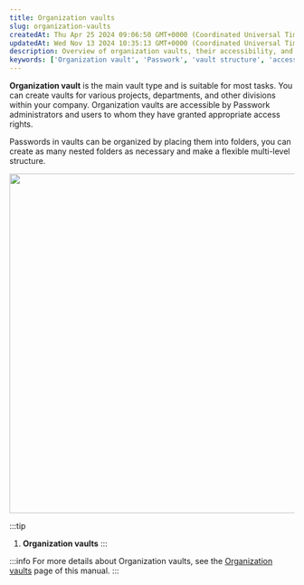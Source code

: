 ```yaml
---
title: Organization vaults
slug: organization-vaults
createdAt: Thu Apr 25 2024 09:06:50 GMT+0000 (Coordinated Universal Time)
updatedAt: Wed Nov 13 2024 10:35:13 GMT+0000 (Coordinated Universal Time)
description: Overview of organization vaults, their accessibility, and structure in Passwork.
keywords: ['Organization vault', 'Passwork', 'vault structure', 'access rights', 'folders']
---
```


**Organization vault** is the main vault type and is suitable for most tasks. You can create vaults for various projects, departments, and other divisions within your company. Organization vaults are accessible by Passwork administrators and users to whom they have granted appropriate access rights.

Passwords in vaults can be organized by placing them into folders, you can create as many nested folders as necessary and make a flexible multi-level structure.

<div style={{ textAlign: 'center' }}>
  <img
    src="/img/assets/wGHhDPUVoFc5qIhHjNZNa_136-interface-overview-navigation-column-organization-vaults-1.png"
    width="600"
    style={{ display: 'block', margin: '0 auto' }}
  />
</div>

:::tip
1. **Organization vaults**
:::

:::info
For more details about Organization vaults, see the [Organization vaults](#) page of this manual.
:::